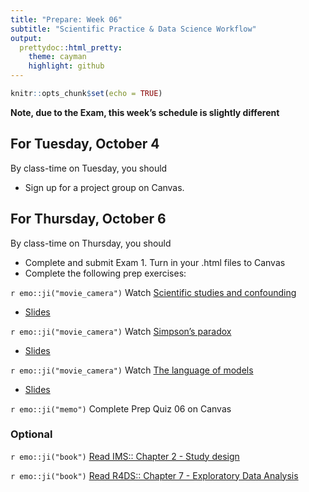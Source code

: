 ```yaml
---
title: "Prepare: Week 06"
subtitle: "Scientific Practice & Data Science Workflow"
output: 
  prettydoc::html_pretty:
    theme: cayman
    highlight: github
---
```


```r
knitr::opts_chunk$set(echo = TRUE)
```

**Note, due to the Exam, this week's schedule is slightly different**

## For Tuesday, October 4

By class-time on Tuesday, you should

+ Sign up for a project group on Canvas. 

## For Thursday, October 6

By class-time on Thursday, you should

+ Complete and submit Exam 1. Turn in your .html files to Canvas
+ Complete the following prep exercises:


`r emo::ji("movie_camera")` Watch [Scientific studies and confounding](https://youtu.be/4_tellSmARQ)

- [Slides](https://kgfitzgerald.github.io/APU_MATH_250/slides/17-studies-confounding.html)

`r emo::ji("movie_camera")` Watch [Simpson's paradox](https://youtu.be/bgIn65yX66g)

- [Slides](https://kgfitzgerald.github.io/APU_MATH_250/slides/18-simpsons-paradox.html)

`r emo::ji("movie_camera")` Watch [The language of models](https://youtu.be/bQrR8HFKKhI)

- [Slides](https://kgfitzgerald.github.io/APU_MATH_250/slides/23-language-of-models.html)

<!-- `r emo::ji("movie_camera")` Watch [Doing data science](https://youtu.be/b9lSW0kyqBg) -->

<!-- - [Slides](https://kgfitzgerald.github.io/APU_MATH_250/slides/19-doing-data-science.html) -->

`r emo::ji("memo")` Complete Prep Quiz 06 on Canvas

### Optional

`r emo::ji("book")` [Read IMS:: Chapter 2 - Study design](https://openintro-ims.netlify.app/data-design.html)

`r emo::ji("book")` [Read R4DS:: Chapter 7 - Exploratory Data Analysis](https://r4ds.had.co.nz/exploratory-data-analysis.html)



